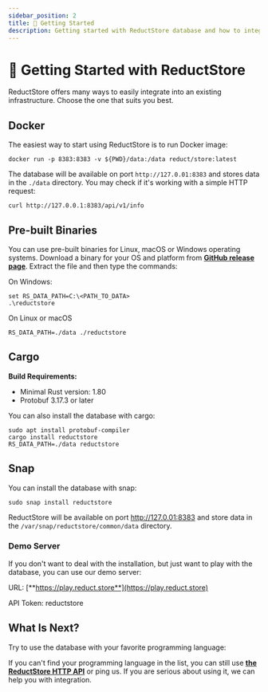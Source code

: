 ```yaml
---
sidebar_position: 2
title: 🚀 Getting Started
description: Getting started with ReductStore database and how to integrate it into your infrastructure.
---
```


<head>
  <link rel="canonical" href="https://www.reduct.store/docs/getting-started" />
</head>

# 🚀 Getting Started with ReductStore

ReductStore offers many ways to easily integrate into an existing infrastructure. Choose the one that suits you best.


<SandboxOffer />

## Docker

The easiest way to start using ReductStore is to run Docker image:

```
docker run -p 8383:8383 -v ${PWD}/data:/data reduct/store:latest
```

The database will be available on port `http://127.0.01:8383` and stores data in the `./data` directory. You may check if it's working with a simple HTTP request:

```
curl http://127.0.0.1:8383/api/v1/info
```

## Pre-built Binaries

You can use pre-built binaries for Linux, macOS or Windows operating systems. Download a binary for your OS and platform from [**GitHub release page**](https://github.com/reductstore/reductstore/releases/latest). Extract the file and then type the commands:

On Windows:

```
set RS_DATA_PATH=C:\<PATH_TO_DATA>
.\reductstore
```

On Linux or macOS

```
RS_DATA_PATH=./data ./reductstore
```

## Cargo

**Build Requirements:**

- Minimal Rust version: 1.80
- Protobuf 3.17.3 or later

You can also install the database with cargo:

```
sudo apt install protobuf-compiler
cargo install reductstore
RS_DATA_PATH=./data reductstore
```

## Snap

You can install the database with snap:

```
sudo snap install reductstore
```

ReductStore will be available on port http://127.0.01:8383 and store data in the `/var/snap/reductstore/common/data` directory.

### Demo Server

If you don't want to deal with the installation, but just want to play with the database, you can use our demo server:

URL: [**https://play.reduct.store**](https://play.reduct.store)

API Token: reductstore

## What Is Next?

Try to use the database with your favorite programming language:


<DocCardList />

If you can't find your programming language in the list, you can still use [**the ReductStore HTTP API**](http-api/) or ping us. If you are serious about using it, we can help you with integration.
